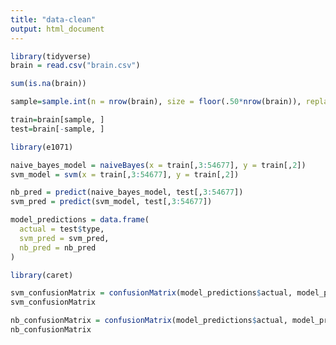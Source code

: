 ```yaml
---
title: "data-clean"
output: html_document
---
```


```r
library(tidyverse)
brain = read.csv("brain.csv")
```

```r
sum(is.na(brain))
```

```r
sample=sample.int(n = nrow(brain), size = floor(.50*nrow(brain)), replace = F)

train=brain[sample, ]
test=brain[-sample, ]
```


```r
library(e1071)

naive_bayes_model = naiveBayes(x = train[,3:54677], y = train[,2])
svm_model = svm(x = train[,3:54677], y = train[,2])
```


```r
nb_pred = predict(naive_bayes_model, test[,3:54677])
svm_pred = predict(svm_model, test[,3:54677])

```


```r

model_predictions = data.frame(
  actual = test$type,
  svm_pred = svm_pred,
  nb_pred = nb_pred
)


```

```r
library(caret)

svm_confusionMatrix = confusionMatrix(model_predictions$actual, model_predictions$svm_pred)
svm_confusionMatrix

nb_confusionMatrix = confusionMatrix(model_predictions$actual, model_predictions$nb_pred)
nb_confusionMatrix
```


